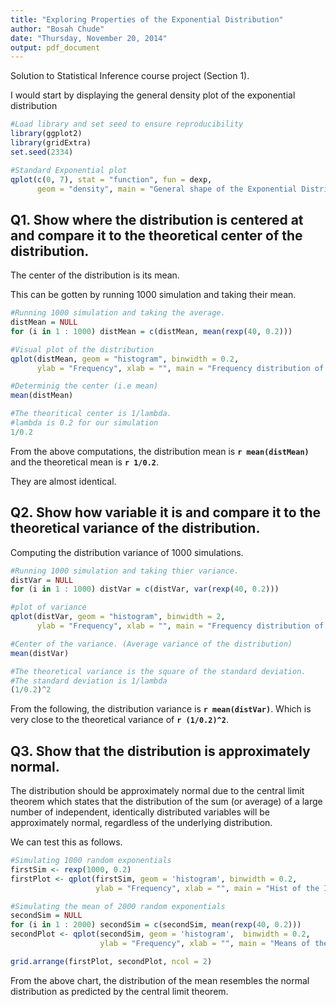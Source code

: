 ```yaml
---
title: "Exploring Properties of the Exponential Distribution"
author: "Bosah Chude"
date: "Thursday, November 20, 2014"
output: pdf_document
---
```

Solution to Statistical Inference course project (Section 1).

I would start by displaying the general density plot of the exponential distribution
```r
#Load library and set seed to ensure reproducibility
library(ggplot2)
library(gridExtra)
set.seed(2334)

#Standard Exponential plot
qplot(c(0, 7), stat = "function", fun = dexp,
      geom = "density", main = "General shape of the Exponential Distribution")

```

## Q1. Show where the distribution is centered at and compare it to the theoretical center of the distribution.
The center of the distribution is its mean.

This can be gotten by running 1000 simulation and taking their mean.

```r
#Running 1000 simulation and taking the average.
distMean = NULL
for (i in 1 : 1000) distMean = c(distMean, mean(rexp(40, 0.2)))

#Visual plot of the distribution
qplot(distMean, geom = "histogram", binwidth = 0.2, 
      ylab = "Frequency", xlab = "", main = "Frequency distribution of the mean")

#Determinig the center (i.e mean)
mean(distMean)

#The theoritical center is 1/lambda.
#lambda is 0.2 for our simulation
1/0.2
```

From the above computations, the distribution mean is **`r mean(distMean)`** and the theoretical mean is **`r 1/0.2`**.

They are almost identical.

## Q2. Show how variable it is and compare it to the theoretical variance of the distribution.

Computing the distribution variance of 1000 simulations.
```r
#Running 1000 simulation and taking thier variance.
distVar = NULL
for (i in 1 : 1000) distVar = c(distVar, var(rexp(40, 0.2)))

#plot of variance
qplot(distVar, geom = "histogram", binwidth = 2, 
      ylab = "Frequency", xlab = "", main = "Frequency distribution of the Variance")

#Center of the variance. (Average variance of the distribution)
mean(distVar)

#The theoretical variance is the square of the standard deviation. 
#The standard deviation is 1/lambda
(1/0.2)^2
```

From the following, the distribution variance is **`r mean(distVar)`**. Which is very close to the theoretical variance of **`r (1/0.2)^2`**.

## Q3. Show that the distribution is approximately normal.

The distribution should be approximately normal due to the central limit theorem which states that the distribution of the sum (or average) of a large number of independent, identically distributed variables will be approximately normal, regardless of the underlying distribution.

We can test this as follows.

```r
#Simulating 1000 random exponentials
firstSim <- rexp(1000, 0.2)
firstPlot <- qplot(firstSim, geom = 'histogram', binwidth = 0.2, 
                   ylab = "Frequency", xlab = "", main = "Hist of the IIDs")

#Simulating the mean of 2000 random exponentials
secondSim = NULL
for (i in 1 : 2000) secondSim = c(secondSim, mean(rexp(40, 0.2))) 
secondPlot <- qplot(secondSim, geom = 'histogram',  binwidth = 0.2, 
                    ylab = "Frequency", xlab = "", main = "Means of the IIDs")

grid.arrange(firstPlot, secondPlot, ncol = 2)
```

From the above chart, the distribution of the mean resembles the normal distribution as predicted by the central limit theorem.

